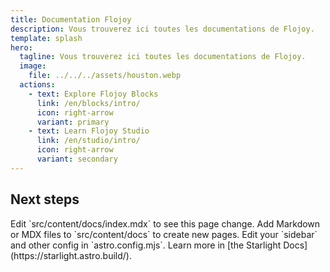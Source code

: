 ```yaml
---
title: Documentation Flojoy
description: Vous trouverez ici toutes les documentations de Flojoy.
template: splash
hero:
  tagline: Vous trouverez ici toutes les documentations de Flojoy.
  image:
    file: ../../../assets/houston.webp
  actions:
    - text: Explore Flojoy Blocks
      link: /en/blocks/intro/
      icon: right-arrow
      variant: primary
    - text: Learn Flojoy Studio
      link: /en/studio/intro/
      icon: right-arrow
      variant: secondary
---
```



## Next steps

<CardGrid stagger>
  <Card title="Update content" icon="pencil">
    Edit `src/content/docs/index.mdx` to see this page change.
  </Card>
  <Card title="Add new content" icon="add-document">
    Add Markdown or MDX files to `src/content/docs` to create new pages.
  </Card>
  <Card title="Configure your site" icon="setting">
    Edit your `sidebar` and other config in `astro.config.mjs`.
  </Card>
  <Card title="Read the docs" icon="open-book">
    Learn more in [the Starlight Docs](https://starlight.astro.build/).
  </Card>
</CardGrid>
